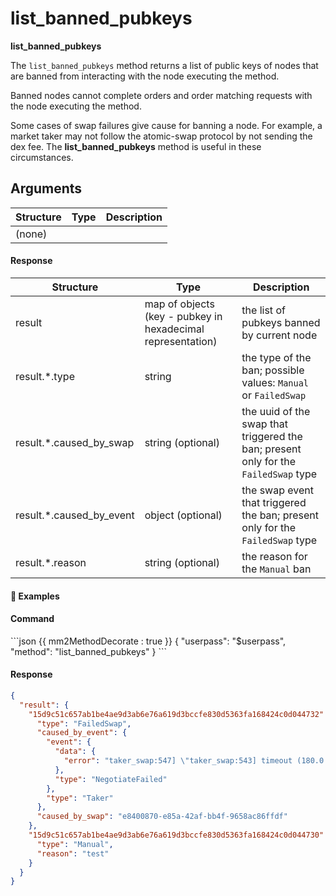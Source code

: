 # list_banned_pubkeys

**list_banned_pubkeys**

The `list_banned_pubkeys` method returns a list of public keys of nodes that are banned from interacting with the node executing the method.

Banned nodes cannot complete orders and order matching requests with the node executing the method.

<Note>

Some cases of swap failures give cause for banning a node. For example, a market taker may not follow the atomic-swap protocol by not sending the dex fee. The <b>list_banned_pubkeys</b> method is useful in these circumstances.

</Note>

## Arguments

| Structure | Type | Description |
| --------- | ---- | ----------- |
| (none)    |      |             |

#### Response

| Structure                 | Type                                                        | Description                                                                         |
| ------------------------- | ----------------------------------------------------------- | ----------------------------------------------------------------------------------- |
| result                    | map of objects (key - pubkey in hexadecimal representation) | the list of pubkeys banned by current node                                          |
| result.\*.type            | string                                                      | the type of the ban; possible values: `Manual` or `FailedSwap`                      |
| result.\*.caused_by_swap  | string (optional)                                           | the uuid of the swap that triggered the ban; present only for the `FailedSwap` type |
| result.\*.caused_by_event | object (optional)                                           | the swap event that triggered the ban; present only for the `FailedSwap` type       |
| result.\*.reason          | string (optional)                                           | the reason for the `Manual` ban                                                     |

#### 📌 Examples

#### Command

<CodeGroup title="" tag="POST" label="list_banned_pubkeys">
```json {{ mm2MethodDecorate : true }}
{
  "userpass": "$userpass",
  "method": "list_banned_pubkeys"
}
```
</CodeGroup>


<CollapsibleSection expandedText='Hide Response' collapsedText='Show Response'>

#### Response

```json
{
  "result": {
    "15d9c51c657ab1be4ae9d3ab6e76a619d3bccfe830d5363fa168424c0d044732": {
      "type": "FailedSwap",
      "caused_by_event": {
        "event": {
          "data": {
            "error": "taker_swap:547] \"taker_swap:543] timeout (180.0 > 180.0)\""
          },
          "type": "NegotiateFailed"
        },
        "type": "Taker"
      },
      "caused_by_swap": "e8400870-e85a-42af-bb4f-9658ac86ffdf"
    },
    "15d9c51c657ab1be4ae9d3ab6e76a619d3bccfe830d5363fa168424c0d044730": {
      "type": "Manual",
      "reason": "test"
    }
  }
}
```

</CollapsibleSection>
